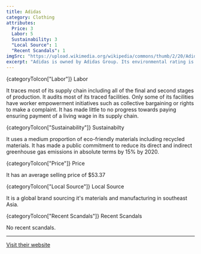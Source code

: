 ```yaml
---
title: Adidas
category: Clothing
attributes:
  Price: 3
  Labor: 5
  Sustainability: 3
  "Local Source": 1
  "Recent Scandals": 1
imgSrc: "https://upload.wikimedia.org/wikipedia/commons/thumb/2/20/Adidas_Logo.svg/1200px-Adidas_Logo.svg.png"
excerpt: "Adidas is owned by Adidas Group. Its environmental rating is 'good'. It uses a medium proportion of eco-friendly materials including recycled materials."
---
```



<SpacedElements as="h3">
  {categoryToIcon["Labor"]}
  Labor
</SpacedElements>

It traces most of its supply chain including all of the final and second stages of production. It audits most of its traced facilities. Only some of its facilities have worker empowerment initiatives such as collective bargaining or rights to make a complaint. It has made little to no progress towards paying ensuring payment of a living wage in its supply chain.

<SpacedElements as="h3">
  {categoryToIcon["Sustainability"]}
  Sustainabilty
</SpacedElements>

It uses a medium proportion of eco-friendly materials including recycled materials. It has made a public commitment to reduce its direct and indirect greenhouse gas emissions in absolute terms by 15% by 2020.

<SpacedElements as="h3">
  {categoryToIcon["Price"]}
  Price
</SpacedElements>

It has an average selling price of \$53.37

<SpacedElements as="h3">
  {categoryToIcon["Local Source"]}
  Local Source
</SpacedElements>

It is a global brand sourcing it's materials and manufacturing in southeast Asia.

<SpacedElements as="h3">
  {categoryToIcon["Recent Scandals"]}
  Recent Scandals
</SpacedElements>

No recent scandals.

<hr />

[Visit their website](https://www.adidas.com/us)
